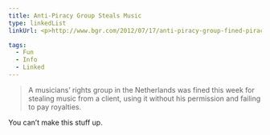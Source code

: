 ```yaml
---
title: Anti-Piracy Group Steals Music
type: linkedList
linkUrl: <p>http://www.bgr.com/2012/07/17/anti-piracy-group-fined-piracy-buma-stemra/</p>

tags:
  - Fun
  - Info
  - Linked
---
```


> A musicians’ rights group in the Netherlands was fined this week for stealing music from a client, using it without his permission and failing to pay royalties.

You can’t make this stuff up.
